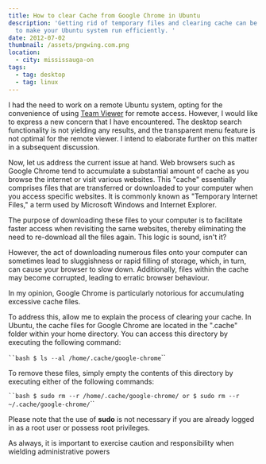 ```yaml
---
title: How to clear Cache from Google Chrome in Ubuntu
description: 'Getting rid of temporary files and clearing cache can be helpful
  to make your Ubuntu system run efficiently. '
date: 2012-07-02
thumbnail: /assets/pngwing.com.png
location:
  - city: mississauga-on
tags:
  - tag: desktop
  - tag: linux
---
```


I had the need to work on a remote Ubuntu system, opting for the convenience of using [Team Viewer](https://www.teamviewer.com) for remote access. However, I would like to express a new concern that I have encountered. The desktop search functionality is not yielding any results, and the transparent menu feature is not optimal for the remote viewer. I intend to elaborate further on this matter in a subsequent discussion.

Now, let us address the current issue at hand. Web browsers such as Google Chrome tend to accumulate a substantial amount of cache as you browse the internet or visit various websites. This "cache" essentially comprises files that are transferred or downloaded to your computer when you access specific websites. It is commonly known as "Temporary Internet Files," a term used by Microsoft Windows and Internet Explorer.

The purpose of downloading these files to your computer is to facilitate faster access when revisiting the same websites, thereby eliminating the need to re-download all the files again. This logic is sound, isn't it?

However, the act of downloading numerous files onto your computer can sometimes lead to sluggishness or rapid filling of storage, which, in turn, can cause your browser to slow down. Additionally, files within the cache may become corrupted, leading to erratic browser behaviour.

In my opinion, Google Chrome is particularly notorious for accumulating excessive cache files.

To address this, allow me to explain the process of clearing your cache. In Ubuntu, the cache files for Google Chrome are located in the ".cache" folder within your home directory. You can access this directory by executing the following command:

` ``bash $ ls --al /home/.cache/google-chrome `﻿``

To remove these files, simply empty the contents of this directory by executing either of the following commands:

` ``bash $ sudo rm --r /home/.cache/google-chrome/ or $ sudo rm --r ~/.cache/google-chrome/ `﻿``

Please note that the use of **sudo** is not necessary if you are already logged in as a root user or possess root privileges.

As always, it is important to exercise caution and responsibility when wielding administrative powers
